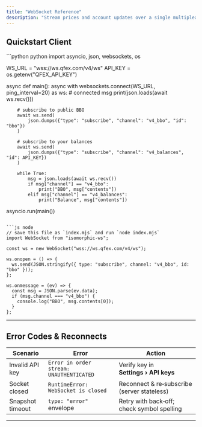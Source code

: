 ```yaml
---
title: "WebSocket Reference"
description: "Stream prices and account updates over a single multiplexed socket."
---
```


## Quickstart Client

<CodeGroup>
```python python
import asyncio, json, websockets, os

WS_URL = "wss://ws.qfex.com/v4/ws"
API_KEY = os.getenv("QFEX_API_KEY")

async def main():
async with websockets.connect(WS_URL, ping_interval=20) as ws: # connected msg
print(json.loads(await ws.recv()))

        # subscribe to public BBO
        await ws.send(
            json.dumps({"type": "subscribe", "channel": "v4_bbo", "id": "bbo"})
        )

        # subscribe to your balances
        await ws.send(
            json.dumps({"type": "subscribe", "channel": "v4_balances", "id": API_KEY})
        )

        while True:
            msg = json.loads(await ws.recv())
            if msg["channel"] == "v4_bbo":
                print("BBO", msg["contents"])
            elif msg["channel"] == "v4_balances":
                print("Balance", msg["contents"])

asyncio.run(main())

````

```js node
// save this file as `index.mjs` and run `node index.mjs`
import WebSocket from "isomorphic-ws";

const ws = new WebSocket("wss://ws.qfex.com/v4/ws");

ws.onopen = () => {
  ws.send(JSON.stringify({ type: "subscribe", channel: "v4_bbo", id: "bbo" }));
};

ws.onmessage = (ev) => {
  const msg = JSON.parse(ev.data);
  if (msg.channel === "v4_bbo") {
    console.log("BBO", msg.contents[0]);
  }
};
````

</CodeGroup>

---

## Error Codes & Reconnects

| Scenario         | Error                                    | Action                                      |
| ---------------- | ---------------------------------------- | ------------------------------------------- |
| Invalid API key  | `Error in order stream: UNAUTHENTICATED` | Verify key in **Settings › API keys**       |
| Socket closed    | `RuntimeError: WebSocket is closed`      | Reconnect & re‑subscribe (server stateless) |
| Snapshot timeout | `type: "error"` envelope                 | Retry with back‑off; check symbol spelling  |

---
